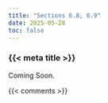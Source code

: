```yaml
---
title: "Sections 6.8, 6.9"
date: 2025-05-28
toc: false
---
```


### {{< meta title >}}

Coming Soon.


{{< comments >}}
